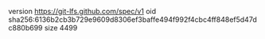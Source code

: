 version https://git-lfs.github.com/spec/v1
oid sha256:6136b2cb3b729e9609d8306ef3baffe494f992f4cbc4ff848ef5d47dc880b699
size 4499
